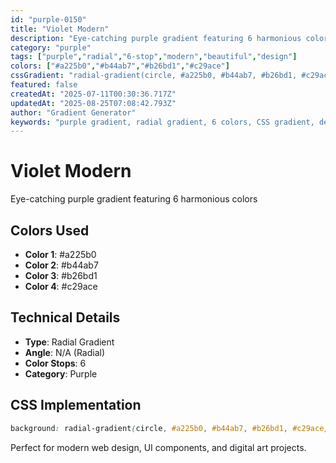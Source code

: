 ```yaml
---
id: "purple-0150"
title: "Violet Modern"
description: "Eye-catching purple gradient featuring 6 harmonious colors"
category: "purple"
tags: ["purple","radial","6-stop","modern","beautiful","design"]
colors: ["#a225b0","#b44ab7","#b26bd1","#c29ace"]
cssGradient: "radial-gradient(circle, #a225b0, #b44ab7, #b26bd1, #c29ace)"
featured: false
createdAt: "2025-07-11T00:30:36.717Z"
updatedAt: "2025-08-25T07:08:42.793Z"
author: "Gradient Generator"
keywords: "purple gradient, radial gradient, 6 colors, CSS gradient, design, #a225b0, #b44ab7, #b26bd1, #c29ace"
---
```


# Violet Modern

Eye-catching purple gradient featuring 6 harmonious colors

## Colors Used
- **Color 1**: #a225b0
- **Color 2**: #b44ab7
- **Color 3**: #b26bd1
- **Color 4**: #c29ace

## Technical Details
- **Type**: Radial Gradient
- **Angle**: N/A (Radial)
- **Color Stops**: 6
- **Category**: Purple

## CSS Implementation
```css
background: radial-gradient(circle, #a225b0, #b44ab7, #b26bd1, #c29ace);
```

Perfect for modern web design, UI components, and digital art projects.
